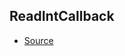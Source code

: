 ## ReadIntCallback



- [Source](https://github.com/Androz2091/discord-player/blob/4177c53/packages/equalizer/src/equalizer/ChannelProcessor.ts#L3)